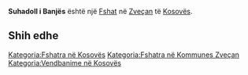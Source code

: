 {{Fshat në Kosovës
 | Emri                = Suhadoll i Banjës
| sqi_N_name = Suhadoll i Banjës
| sqi_N_FULL_NAME_RO = Suhadoll i Banjës
| sqi_N_FULL_NAME_ND_RO = Suhadoll i Banjes
| sqi_N_SORT_NAME_RG = SUHADOLLIBANJES
| sqi_N_FULL_NAME_RG = Suhadoll i Banjës
| sqi_N_FULL_NAME_ND_RG = Suhadoll i Banjes
| srp_N_name = Banjski Suvi Do
| srp_N_FULL_NAME_RO = Banjski Suvi Do
| srp_N_FULL_NAME_ND_RO = Banjski Suvi Do
| srp_N_SORT_NAME_RG = BANJSKISUVIDO
| srp_N_FULL_NAME_RG = Banjski Suvi Do
| srp_N_FULL_NAME_ND_RG = Banjski Suvi Do
| srp_NS_name = Бањски Суви До
| srp_NS_FULL_NAME_RO = Бањски Суви До
| srp_NS_FULL_NAME_ND_RO = Бањски Суви До
| srp_NS_SORT_NAME_RG = БАЊСКИСУВИДО
| srp_NS_FULL_NAME_RG = Бањски Суви До
| srp_NS_FULL_NAME_ND_RG = Бањски Суви До
| srp_V_name = Suvi Do
| srp_V_FULL_NAME_RO = Suvi Do
| srp_V_FULL_NAME_ND_RO = Suvi Do
| srp_V_SORT_NAME_RG = SUVIDO
| srp_V_FULL_NAME_RG = Suvi Do
| srp_V_FULL_NAME_ND_RG = Suvi Do

 | Emri (Rasa dhanore) = 
 | Figura              = 
 | Shteti              = Kosovo
 | Komuna              = Zveçan
 | Kodi postar         = 
 | Sipërfaqja          = 

 | Popullsia           = 

 | Regj. i popullsisë  = 
 | Dend. e popullsisë  = 
 | Faqja zyrtare       = 
 <!--- Koordinatat ----> 
 | Gjerësia            = 42.976944
 | Gjatësia            = 20.751667
 | Lartësia            = 
}}
'''Suhadoll i Banjës''' është një [[Fshat]] në [[Zveçan]] të [[Kosovës]].

<!-- == Gjeografia == -->
<!-- == Historia == -->
<!-- == Demografia == -->
== Shih edhe ==
{{Komuna Zveçan}}
{{Kosovo-Administrata-Cung}}

[[Kategoria:Fshatra në Kosovës]]
[[Kategoria:Fshatra në Kommunes Zveçan]]
[[Kategoria:Vendbanime në Kosovës]]